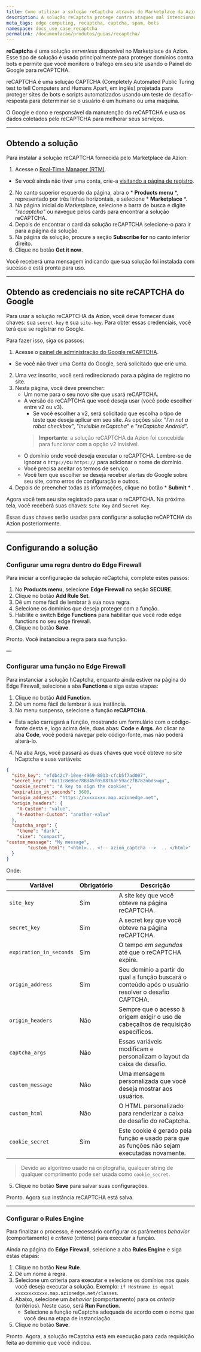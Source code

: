 ```yaml
---
title: Como utilizar a solução reCaptcha através do Marketplace da Azion
description: A solução reCaptcha protege contra ataques mal intencionados de bots, SPAM e outros.
meta_tags: edge computing, recaptcha, captcha, spam, bots
namespace: docs_use_case_recaptcha
permalink: /documentacao/produtos/guias/recaptcha/
---
```


**reCaptcha** é uma solução *serverless* disponível no Marketplace da Azion. Esse tipo de solução é usado principalmente para proteger domínios contra bots e permite que você monitore o tráfego em seu site usando o Painel do Google para reCAPTCHA.

reCAPTCHA é uma solução CAPTCHA (Completely Automated Public Turing test to tell Computers and Humans Apart, em inglês) projetada para proteger sites de bots e scripts automatizados usando um teste de desafio-resposta para determinar se o usuário é um humano ou uma máquina.

O Google e dono e responsável da manutenção do reCAPTCHA e usa os dados coletados pelo reCAPTCHA para melhorar seus serviços.

---

## Obtendo a solução

Para instalar a solução reCAPTCHA fornecida pelo Marketplace da Azion:

1. Acesse o [Real-Time Manager (RTM)](https://manager.azion.com/).
- Se você ainda não tiver uma conta, crie-a [visitando a página de registro](https://manager.azion.com/signup/).
2. No canto superior esquerdo da página, abra o * **Products menu** *, representado por três linhas horizontais, e selecione * **Marketplace** *.
3. Na página inicial do Marketplace, selecione a barra de busca e digite *"recaptcha"* ou navegue pelos cards para encontrar a solução reCAPTCHA.
4. Depois de encontrar o card da solução reCAPTCHA selecione-o para ir para a página da solução.
5. Na página da solução, procure a seção **Subscribe for** no canto inferior direito.
6. Clique no botão **Get it now**.

Você receberá uma mensagem indicando que sua solução foi instalada com sucesso e está pronta para uso.

---

## Obtendo as credenciais no site reCAPTCHA do Google

Para usar a solução reCAPTCHA da Azion, você deve fornecer duas chaves: sua `secret-key` e sua `site-key`. Para obter essas credenciais, você terá que se registrar no Google.

Para fazer isso, siga os passos:

1. Acesse o [painel de administração do Google reCAPTCHA](https://developers.google.com/recaptcha).
- Se você não tiver uma Conta do Google, será solicitado que crie uma.
2. Uma vez inscrito, você será redirecionado para a página de registro no site.
3. Nesta página, você deve preencher:
   - Um nome para o seu novo site que usará reCAPTCHA.
   - A versão do reCAPTCHA que você deseja usar (você pode escolher entre v2 ou v3).
      - Se você escolher a v2, será solicitado que escolha o tipo de teste que deseja aplicar em seu site. As opções são: "*I'm not a robot checkbox*", "*Invisible reCaptcha*" e "*reCaptcha Android*".
      > **Importante**: a solução reCAPTCHA da Azion foi concebida para funcionar com a opção v2 invisível.
   - O domínio onde você deseja executar o reCAPTCHA. Lembre-se de ignorar o `http://`ou `https://` para adicionar o nome de domínio.
   - Você precisa aceitar os termos de serviço.
   - Você tem que escolher se deseja receber alertas do Google sobre seu site, como erros de configuração e outros.
4. Depois de preencher todas as informações, clique no botão * **Submit** * .

Agora você tem seu site registrado para usar o reCAPTCHA. Na próxima tela, você receberá suas chaves: `Site Key` and `Secret Key`.

Essas duas chaves serão usadas para configurar a solução reCAPTCHA da Azion posteriormente.

---

## Configurando a solução

### Configurar uma regra dentro do Edge Firewall

Para iniciar a configuração da solução reCaptcha, complete estes passos:

1. No **Products menu**, selecione **Edge Firewall** na seção **SECURE**.
2. Clique no botão **Add Rule Set**.
3. Dê um nome fácil de lembrar à sua nova regra.
4. Selecione os domínios que deseja proteger com a função.
5. Habilite o switch **Edge Functions** para habilitar que você rode edge functions no seu edge firewall.
6. Clique no botão **Save**.

Pronto. Você instanciou a regra para sua função.

—

### Configurar uma função no Edge Firewall

Para instanciar a solução hCaptcha, enquanto ainda estiver na página do Edge Firewall, selecione a aba **Functions** e siga estas etapas:

1. Clique no botão **Add⁠ Function**.
2. Dê um nome fácil de lembrar à sua instância.
3. No menu suspenso, selecione a função **reCAPTCHA**.
- Esta ação carregará a função, mostrando um formulário com o código-fonte desta e, logo acima dele, duas abas: **Code** e **Args**. Ao clicar na aba **Code**, você poderá navegar pelo código-fonte, mas não poderá alterá-lo.
4. Na aba Args, você passará as duas chaves que você obteve no site hCaptcha e suas variáveis:

```json
{
  "site_key": "efdb42c7-10ee-4969-8013-cfcb5f7ad007",
  "secret_key": "0x11c8eB6e78Bd45f058876aF59ac2fB782nbdswqu",
  "cookie_secret": "A key to sign the cookies",
  "expiration_in_seconds": 3600,
  "origin_address": "https://xxxxxxxx.map.azionedge.net",
  "origin_headers": {
	"X-Custom": "value",
	"X-Another-Custom": "another-value"
  },
  "captcha_args": {
	"theme": "dark",
	"size": "compact",
"custom_message": "My message",
    	"custom_html": "<html>... <!-- azion_captcha -->  .. </html>"
  }
}

```

Onde:

| Variável | Obrigatório | Descrição |
| ---- | ----- | ----- |
| `site_key` | Sim | A site key que você obteve na página reCAPTCHA. |
| `secret_key` | Sim | A secret key que você obteve na página reCAPTCHA. |
| `expiration_in_seconds` | Sim | O tempo *em segundos* até que o reCAPTCHA expire. |
| `origin_address` | Sim | Seu domínio a partir do qual a função buscará o conteúdo após o usuário resolver o desafio CAPTCHA. |
| `origin_headers` | Não | Sempre que o acesso à origem exigir o uso de cabeçalhos de requisição específicos. |
| `captcha_args` | Não | Essas variáveis modificam e personalizam o layout da caixa de desafio. |
| `custom_message` | Não | Uma mensagem personalizada que você deseja mostrar aos usuários. |
| `custom_html` | Não | O HTML personalizado para renderizar a caixa de desafio do reCaptcha. |
| `cookie_secret` | Sim | Este cookie é gerado pela função e usado para que as funções não sejam executadas novamente. |

> Devido ao algoritmo usado na criptografia, qualquer string de qualquer comprimento pode ser usada como `cookie_secret`.

5. Clique no botão **Save** para salvar suas configurações.

Pronto. Agora sua instância reCAPTCHA está salva.

---

### Configurar o Rules Engine

Para finalizar o processo, é necessário configurar os parâmetros *behavior* (comportamento) e *criteria* (critério) para executar a função.

Ainda na página do **Edge Firewall**, selecione a aba **Rules Engine** e siga estas etapas:

1. Clique no botão **New Rule**.
2. Dê um nome à regra.
3. Selecione um criteria para executar e selecione os domínios nos quais você deseja executar a solução. Exemplo: `if Hostname is equal xxxxxxxxxxxx.map.azionedge.net/classes`.
4. Abaixo, selecione um *behavior* (comportamento) para os *criteria* (critérios). Neste caso, será **Run Function**.
   - Selecione a função reCaptcha adequada de acordo com o nome que você deu na etapa de instanciação.
5. Clique no botão **Save**.

Pronto. Agora, a solução reCaptcha está em execução para cada requisição feita ao domínio que você indicou.
